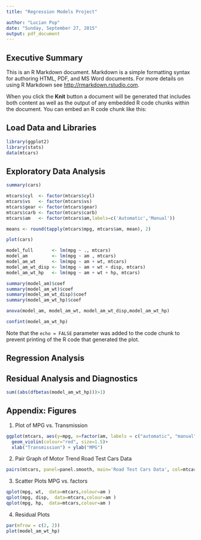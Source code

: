 ```yaml
---
title: "Regression Models Project"

author: "Lucian Pop"
date: "Sunday, September 27, 2015"
output: pdf_document
---
```


## Executive Summary  

This is an R Markdown document. Markdown is a simple formatting syntax for authoring HTML, PDF, and MS Word documents. For more details on using R Markdown see <http://rmarkdown.rstudio.com>.

When you click the **Knit** button a document will be generated that includes both content as well as the output of any embedded R code chunks within the document. You can embed an R code chunk like this:

## Load Data and Libraries
```r
library(ggplot2)
library(stats) 
data(mtcars)
```

## Exploratory Data Analysis  
```r
summary(cars)
```

```r
mtcars$cyl  <- factor(mtcars$cyl)
mtcars$vs   <- factor(mtcars$vs)
mtcars$gear <- factor(mtcars$gear)
mtcars$carb <- factor(mtcars$carb)
mtcars$am   <- factor(mtcars$am,labels=c('Automatic','Manual'))
```


```r
means <- round(tapply(mtcars$mpg, mtcars$am, mean), 2)
```


```r
plot(cars)
```


```r
model_full       <- lm(mpg ~ ., mtcars)
model_am         <- lm(mpg ~ am , mtcars)
model_am_wt      <- lm(mpg ~ am + wt, mtcars)
model_am_wt_disp <- lm(mpg ~ am + wt + disp, mtcars)
model_am_wt_hp   <- lm(mpg ~ am + wt + hp, mtcars)

```


```r
summary(model_am)$coef
summary(model_am_wt)$coef
summary(model_am_wt_disp)$coef
summary(model_am_wt_hp)$coef
```



```r
anova(model_am, model_am_wt, model_am_wt_disp,model_am_wt_hp)

```


```r
confint(model_am_wt_hp)

```

Note that the `echo = FALSE` parameter was added to the code chunk to prevent printing of the R code that generated the plot.



## Regression Analysis




## Residual Analysis and Diagnostics  

```r
sum((abs(dfbetas(model_am_wt_hp)))>1)
```

## Appendix: Figures  

1. Plot of MPG vs. Transmission  
```r
ggplot(mtcars, aes(y=mpg, x=factor(am, labels = c("automatic", "manual")), fill=(am)))+
  geom_violin(colour="red", size=1.5)+
  xlab("Transmission") + ylab("MPG")
```  
2. Pair Graph of Motor Trend Road Test Cars Data  
```r
pairs(mtcars, panel=panel.smooth, main='Road Test Cars Data', col=mtcars$am, pch=19)
```  
3. Scatter Plots MPG vs. factors  
```r
qplot(mpg, wt,  data=mtcars,colour=am )
qplot(mpg, disp,  data=mtcars,colour=am )
qplot(mpg, hp,  data=mtcars,colour=am )
```  
4. Residual Plots
```r
par(mfrow = c(2, 2))
plot(model_am_wt_hp)
```  